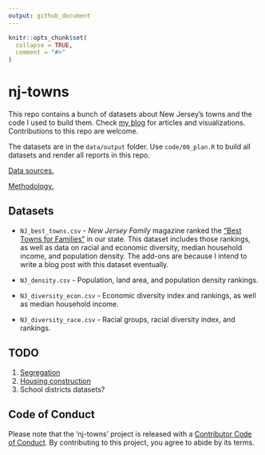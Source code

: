 ```yaml
---
output: github_document
---
```


<!-- README.md is generated from README.Rmd. Please edit that file -->

```r
knitr::opts_chunk$set(
  collapse = TRUE,
  comment = "#>"
)
```

# nj-towns

This repo contains a bunch of datasets about New Jersey's towns and the code I 
used to build them. Check [my blog](https://everetr.github.io/) for articles
and visualizations. Contributions to this repo are welcome.

The datasets are in the `data/output` folder. Use `code/00_plan.R` to build all
datasets and render all reports in this repo.

[Data sources.](data/data_sources.md)

[Methodology.](reports/Methodology.md)

## Datasets

* `NJ_best_towns.csv` - *New Jersey Family* magazine ranked the 
["Best Towns for Families"](https://www.njfamily.com/new-jerseys-best-towns-for-families-the-list-2019/)
in our state. This dataset includes those rankings, as well as data on racial
and economic diversity, median household income, and population density. The 
add-ons are because I intend to write a blog post with this dataset eventually.

* `NJ_density.csv` - Population, land area, and population density rankings.

* `NJ_diversity_econ.csv` - Economic diversity index and rankings, as well as
median household income.

* `NJ_diversity_race.csv` - Racial groups, racial diversity index, and rankings.

## TODO

1. [Segregation](https://fivethirtyeight.com/features/the-most-diverse-cities-are-often-the-most-segregated/)
2. [Housing construction](https://www.census.gov/econ/construction.html)
3. School districts datasets?

## Code of Conduct

Please note that the 'nj-towns' project is released with a
[Contributor Code of Conduct](CODE_OF_CONDUCT.md).
By contributing to this project, you agree to abide by its terms.
